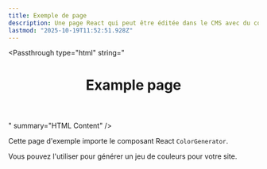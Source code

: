 ```yaml
---
title: Exemple de page
description: Une page React qui peut être éditée dans le CMS avec du contenu JSX, HTML et MDX.
lastmod: "2025-10-19T11:52:51.928Z"
---
```


<Passthrough type="html" string="
  <div class='theme-doc-markdown markdown'>
    <header>
      <h1>Example page</h1>
    </header>
  </div>
" summary="HTML Content" />

Cette page d'exemple importe le composant React `ColorGenerator`.

Vous pouvez l'utiliser pour générer un jeu de couleurs pour votre site.

<Passthrough type="jsx" string="import ColorGenerator from '@site/src/components/ColorGenerator' ;" summary="Import Statement" />

<Passthrough type="jsx" string="<ColorGenerator />" summary="JSX Component" />
